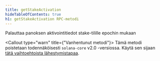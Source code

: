 ```yaml
---
title: getStakeActivation
hideTableOfContents: true
h1: getStakeActivation RPC-metodi
---
```


Palauttaa panoksen aktivointitiedot stake-tilille epochin mukaan

<Callout type="warn" title={"Vanhentunut metodi"}>
  Tämä metodi poistetaan todennäköisesti `solana-core` v2.0 -versiossa. Käytä
  sen sijaan [tätä vaihtoehtoista
  lähestymistapaa](https://github.com/solana-developers/solana-rpc-get-stake-activation).
</Callout>
